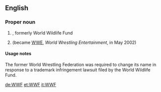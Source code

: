 ==English==

===Proper noun===
{{en-proper noun}}

# {{initialism of|{{w|World Wide Fund for Nature}}|dot=}}, formerly World Wildlife Fund
# {{historical}} {{initialism of|[[world|World]] [[wrestling|Wrestling]] [[federation|Federation]]|dot=}} (became [[WWE]], ''World Wrestling Entertainment'', in May 2002)

====Usage notes====
The former World Wrestling Federation was required to change its name in response to a trademark infringement lawsuit filed by the World Wildlife Fund.

[[de:WWF]]
[[et:WWF]]
[[it:WWF]]